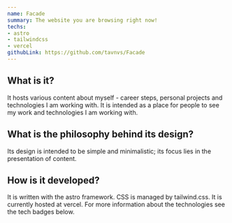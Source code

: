 ```yaml
---
name: Facade
summary: The website you are browsing right now!
techs:
- astro
- tailwindcss
- vercel
githubLink: https://github.com/tavnvs/Facade
---
```

## What is it?
It hosts various content about myself - career steps, personal projects and technologies I am working with. It is intended as a place for people to see my work and technologies I am working with.

## What is the philosophy behind its design?
Its design is intended to be simple and minimalistic; its focus lies in the presentation of content.

## How is it developed?
It is written with the astro framework. CSS is managed by tailwind.css. It is currently hosted at vercel. For more information about the technologies see the tech badges below.
